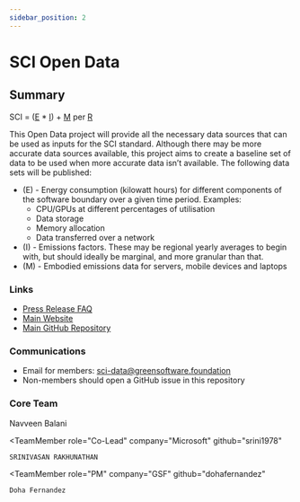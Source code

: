 ```yaml
---
sidebar_position: 2
---
```


# SCI Open Data

## Summary

SCI = ([E](./E) * [I](./I)) + [M](./M) per [R](./R) 


This Open Data project will provide all the necessary data sources that can be used as inputs for the SCI standard. Although there may be more accurate data sources available, this project aims to create a baseline set of data to be used when more accurate data isn’t available. The following data sets will be published:

- (E) - Energy consumption (kilowatt hours) for different components of the software boundary over a given time period. Examples:
  - CPU/GPUs at different percentages of utilisation
  - Data storage
  - Memory allocation
  - Data transferred over a network
- (I) - Emissions factors. These may be regional yearly averages to begin with, but should ideally be marginal, and more granular than that.
- (M) - Embodied emissions data for servers, mobile devices and laptops


### Links

- [Press Release FAQ](https://github.com/Green-Software-Foundation/pr-faqs/blob/main/live/green-software-principles.pr-faq.md)
- [Main Website](https://training.greensoftware.foundation)
- [Main GitHub Repository](https://github.com/Green-Software-Foundation/sci-data)

### Communications

- Email for members: sci-data@greensoftware.foundation
- Non-members should open a GitHub issue in this repository


### Core Team

<!---

Replace the below with your team members. 

There should be a core team with at least a PM

--->

<TeamMembers>
  <TeamMember
    role="Co-Lead"
    company="Accenture"
    github="navveenb"
  >
    Navveen Balani
  </TeamMember>

  <TeamMember
    role="Co-Lead"
    company="Microsoft"
    github="srini1978"
  >
    SRINIVASAN RAKHUNATHAN
  </TeamMember>
  
  <TeamMember
    role="PM"
    company="GSF"
    github="dohafernandez"
  >
    Doha Fernandez
  </TeamMember>

</TeamMembers>
